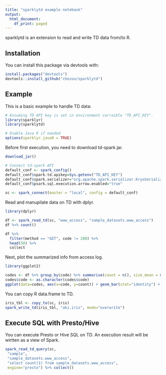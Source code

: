 ```yaml
---
title: "sparklytd example notebook"
output:
  html_document:
    df_print: paged
---
```


sparklytd is an extension to read and write TD data from/to R.

## Installation

You can install this package via devtools with:


```r
install.packages("devtools")
devtools::install_github("chezou/sparklytd")
```


## Example

This is a basic example to handle TD data:

```r
# Assuming TD API key is set in environment varraible "TD_API_KEY". 
library(sparklyr)
library(sparklytd)

# Enable Java 9 if needed
options(sparklyr.java9 = TRUE)
```

Before first execution, you need to download td-spark jar.

```r
download_jar()
```

```r
# Connect td-spark API
default_conf <- spark_config()
default_conf$spark.td.apikey=Sys.getenv("TD_API_KEY")
default_conf$spark.serializer="org.apache.spark.serializer.KryoSerializer"
default_conf$psark.sql.execution.arrow.enabled="true"

sc <- spark_connect(master = "local", config = default_conf)
```

Read and manupilate data on TD with dplyr.

```r
library(dplyr)

df <- spark_read_td(sc, "www_access", "sample_datasets.www_access")
df %>% count()
```

```r
df %>%
  filter(method == "GET", code != 200) %>%
  head(50) %>%
  collect
```

Next, plot the summarized info from access log.

```r
library(ggplot2)

codes <- df %>% group_by(code) %>% summarise(count = n(), size_mean = mean(size)) %>% collect
codes$code <- as.character(codes$code)
ggplot(data=codes, aes(x=code, y=count)) + geom_bar(stat="identity") + scale_y_continuous(trans='log10')
```

You can copy R data.frame to TD.


```r
iris_tbl <- copy_to(sc, iris)
spark_write_td(iris_tbl, "aki.iris", mode="overwrite")
```

## Execute SQL with Presto/Hive

You can execute Presto or Hive SQL on TD. An execution result will be wirtten as a view of Spark.


```r
spark_read_td_query(sc,
 "sample",
 "sample_datasets.www_access",
 "select count(1) from sample_datasets.www_access",
 engine="presto") %>% collect()
```

